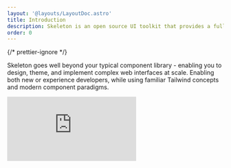 ```yaml
---
layout: '@layouts/LayoutDoc.astro'
title: Introduction
description: Skeleton is an open source UI toolkit that provides a full design system, robust theme system, and customizable components for your favorite UI frameworks.
order: 0
---
```



{/* prettier-ignore */}
<p class="type-scale-5">Skeleton goes well beyond your typical component library - enabling you to design, theme, and implement complex web
	interfaces at scale. Enabling both new or experience developers, while using familiar Tailwind concepts and modern component paradigms.</p>

<iframe
	class="rounded-container aspect-video w-full overflow-hidden"
	src="https://www.youtube.com/embed/tHzVyChDuyo"
	title="YouTube video player"
	frameborder="0"
	allow="accelerometer; autoplay; clipboard-write; encrypted-media; gyroscope; picture-in-picture"
	allowfullscreen
/>

## Why Skeleton?

At the core, Skeleton provides a number of small building blocks that standarizes the look and feel of your products and user experiences. This offers a uniform design language and a structured framework that supports you and your team. A well produced design system can greatly reduce the amount of time spent recreating elements and redefining patterns while building products and user interfaces at scale.

### Figma UI Kit

Skeleton provides access to a fully featured [Figma UI Kit](/docs/get-started/figma) to assist designers in drafting a visual concept of your upcoming projects.

### Atomic Design

Skeleton fully embraces the [Atomic Design Methodology](https://atomicdesign.bradfrost.com/chapter-2/) from the ground up. Making heaving use of [Tailwind](https://tailwindcss.com/), while extending its capabilities in really meaningful ways. This includes only themes but comprehensive systems for colors, typography, spacing, and more. Embracing

### Theme System

Skeleton provides best in class support for themes and styling, including a full set of fully curated themes out of the box, as well as a powerful [theme generator](https://themes.skeleton.dev/) for creating custom themes that adapt to your brand's unique aesthetic.

### Framework Agnostic

Skeleton's modular structure allows for some of the best features to remain framework agnostic, requiring only a single dependency - Tailwind. This gives you full access to the design system, themes, and more for nearly any web-based application.

### Components

Skeleton also provides powerful UI components that full adapt to your to the Skeleton design system, while bringing complex functionality and state management. We currently provide support for React and Svelte, with more frameworks coming in the future.

---

## Open Source

Skeleton is committed to [free and open-source software (FOSS)](https://github.com/skeletonlabs/skeleton) and is covered by the [MIT License](https://github.com/skeletonlabs/skeleton?tab=MIT-1-ov-file#readme).

### The Community

Skeleton has a thriving community of users and contributors on both [GitHub](https://github.com/skeletonlabs/skeleton) and [Discord](https://discord.gg/EXqV7W8MtY).

### Updates

We have maintained a set release cadence, providing new updates every two weeks. [See our changelog](https://github.com/skeletonlabs/skeleton/blob/dev/packages/skeleton/CHANGELOG.md).

### Contributing

Interested in contributing? See our [Contribution Guidelines](/docs/resources/contribute).

---

## Get Started

Ready to get started? Check out our comprehensive [installation guides](/docs/get-started/installation) or start [learning the fundamentals](/docs/get-started/fundamentals).

